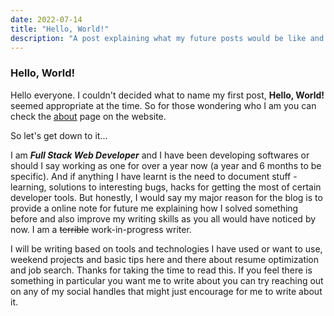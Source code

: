---
date: 2022-07-14
title: "Hello, World!"
description: "A post explaining what my future posts would be like and a bit of explanation of why I added a blog to my portfolio website"
---

### Hello, World!

Hello everyone. I couldn't decided what to name my first post, **Hello, World!** seemed appropriate at the time. So for those wondering who I am you can check the [about](/about) page on the website.

So let's get down to it...

I am ***Full Stack Web Developer*** and I have been developing softwares or should I say working as one for over a year now (a year and 6 months to be specific). And if anything I have learnt is the need to document stuff - learning, solutions to interesting bugs, hacks for getting the most of certain developer tools. But honestly, I would say my major reason for the blog is to provide a online note for future me explaining how I solved something before and also improve my writing skills as you all would have noticed by now. I am a ~~terrible~~ work-in-progress writer. 

I will be writing based on tools and technologies I have used or want to use, weekend projects and basic tips here and there about resume optimization and job search. Thanks for taking the time to read this. If you feel there is something in particular you want me to write about you can try reaching out on any of my social handles that might just encourage for me to write about it.

